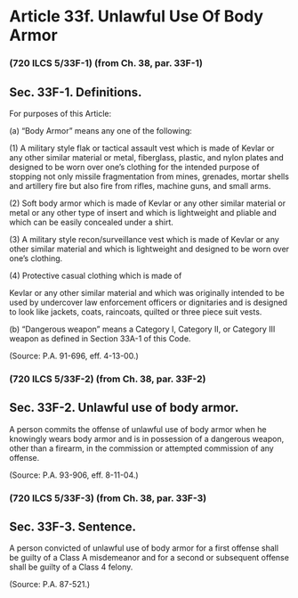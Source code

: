 # Article 33f. Unlawful Use Of Body Armor {.unnumbered}

### (720 ILCS 5/33F-1) (from Ch. 38, par. 33F-1)
## Sec. 33F-1. Definitions.
<p>For purposes of this Article:</p><p class='subsection'>\(a) "Body Armor" means any one of the following:</p><p class='paragraph'>\(1) A military style flak or tactical assault vest which is made of Kevlar or any other similar material or metal, fiberglass, plastic, and nylon plates and designed to be worn over one's clothing for the intended purpose of stopping not only missile fragmentation from mines, grenades, mortar shells and artillery fire but also fire from rifles, machine guns, and small arms.</p><p class='paragraph'>\(2) Soft body armor which is made of Kevlar or any other similar material or metal or any other type of insert and which is lightweight and pliable and which can be easily concealed under a shirt.</p><p class='paragraph'>\(3) A military style recon/surveillance vest which is made of Kevlar or any other similar material and which is lightweight and designed to be worn over one's clothing.</p><p class='paragraph'>\(4) Protective casual clothing which is made of</p><p>Kevlar or any other similar material and which was originally intended to be used by undercover law enforcement officers or dignitaries and is designed to look like jackets, coats, raincoats, quilted or three piece suit vests.</p><p class='subsection'>\(b) "Dangerous weapon" means a Category I, Category II, or Category III weapon as defined in Section 33A-1 of this Code.</p><p>(Source: P.A. 91-696, eff. 4-13-00.)</p>### (720 ILCS 5/33F-2) (from Ch. 38, par. 33F-2)
## Sec. 33F-2. Unlawful use of body armor.
<p>A person commits the offense of unlawful use of body armor when he knowingly wears body armor and is in possession of a dangerous weapon, other than a firearm, in the commission or attempted commission of any offense.</p><p>(Source: P.A. 93-906, eff. 8-11-04.)</p>### (720 ILCS 5/33F-3) (from Ch. 38, par. 33F-3)
## Sec. 33F-3. Sentence.
<p>A person convicted of unlawful use of body armor for a first offense shall be guilty of a Class A misdemeanor and for a second or subsequent offense shall be guilty of a Class 4 felony.</p><p>(Source: P.A. 87-521.)</p>